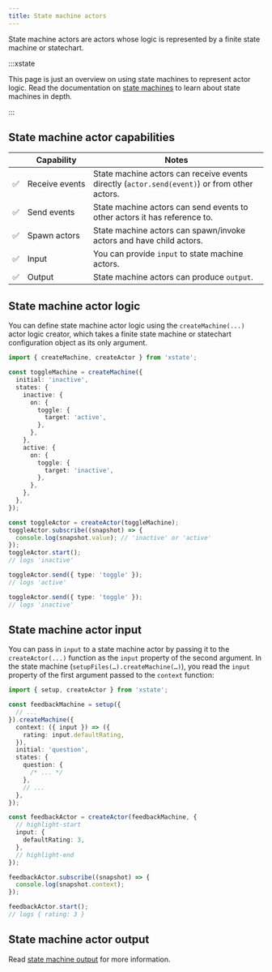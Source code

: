 ```yaml
---
title: State machine actors
---
```


State machine actors are actors whose logic is represented by a finite state machine or statechart.

:::xstate

This page is just an overview on using state machines to represent actor logic. Read the documentation on [state machines](./machines.mdx) to learn about state machines in depth.

:::

## State machine actor capabilities

|     | Capability          | Notes                                                                                        |
| --- | ------------------- | -------------------------------------------------------------------------------------------- |
| ✅  | Receive&nbsp;events | State machine actors can receive events directly (`actor.send(event)`) or from other actors. |
| ✅  | Send events         | State machine actors can send events to other actors it has reference to.                    |
| ✅  | Spawn actors        | State machine actors can spawn/invoke actors and have child actors.                          |
| ✅  | Input               | You can provide `input` to state machine actors.                                             |
| ✅  | Output              | State machine actors can produce `output`.                                                   |

## State machine actor logic

You can define state machine actor logic using the `createMachine(...)` actor logic creator, which takes a finite state machine or statechart configuration object as its only argument.

```ts
import { createMachine, createActor } from 'xstate';

const toggleMachine = createMachine({
  initial: 'inactive',
  states: {
    inactive: {
      on: {
        toggle: {
          target: 'active',
        },
      },
    },
    active: {
      on: {
        toggle: {
          target: 'inactive',
        },
      },
    },
  },
});

const toggleActor = createActor(toggleMachine);
toggleActor.subscribe((snapshot) => {
  console.log(snapshot.value); // 'inactive' or 'active'
});
toggleActor.start();
// logs 'inactive'

toggleActor.send({ type: 'toggle' });
// logs 'active'

toggleActor.send({ type: 'toggle' });
// logs 'inactive'
```

## State machine actor input

You can pass in `input` to a state machine actor by passing it to the `createActor(...)` function as the `input` property of the second argument. In the state machine (`setupFiles(…).createMachine(…)`), you read the `input` property of the first argument passed to the `context` function:

```ts
import { setup, createActor } from 'xstate';

const feedbackMachine = setup({
  // ...
}).createMachine({
  context: ({ input }) => ({
    rating: input.defaultRating,
  }),
  initial: 'question',
  states: {
    question: {
      /* ... */
    },
    // ...
  },
});

const feedbackActor = createActor(feedbackMachine, {
  // highlight-start
  input: {
    defaultRating: 3,
  },
  // highlight-end
});

feedbackActor.subscribe((snapshot) => {
  console.log(snapshot.context);
});

feedbackActor.start();
// logs { rating: 3 }
```

## State machine actor output

Read [state machine output](./output.mdx) for more information.

